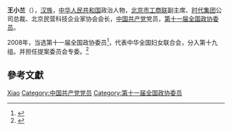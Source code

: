 '''王小兰'''（{{bd|1954年||}}），[[汉族|汉族]]，[[中华人民共和国|中华人民共和国]]政治人物，[[北京市工商联|北京市工商联]]副主席、[[时代集团|时代集团]]公司总裁、北京民营科技企业家协会会长，[[中国共产党|中国共产党]]党员，[[第十一届全国政协委员|第十一届全国政协委员]]。

2008年，当选第十一届全国政协委员<ref>{{cite news|title=第十一届全国政协委员名单|url=http://www.indaa.com.cn/zt/2009qglh/zxzs/200903/t20090303_127573.html|accessdate=2013-04-09|newspaper=新华社北京1月25日电 中国人民政治协商会议第十一届全国委员会委员名单(共2237人，2008年1月25日政协第十届全国委员会常务委员会第二十次会议通过)|date=2008年1月25日|deadurl=yes|archiveurl=https://web.archive.org/web/20130928014403/http://www.indaa.com.cn/zt/2009qglh/zxzs/200903/t20090303_127573.html|archivedate=2013年9月28日}}</ref>，代表中华全国妇女联合会，分入第十九组。并担任提案委员会专委。<ref>{{cite news|title=全国政协信息-王小兰|url=http://www.cppcc.gov.cn/CMS/wylibary/showJcwyxtInfoWylibary.action?tabJcwyxt.guid=11W0006030&wytype=wjwy|accessdate=2013-04-11|newspaper=全国政协委员会}}</ref>

== 參考文獻 ==
{{reflist}}

{{中国政治人物小作品}}
{{中国科学技术协会第八届全国委员会}}

{{Authority control}}
{{DEFAULTSORT:Wang王}}
[[Category:王姓|Xiao]]
[[Category:中国共产党党员|Category:中国共产党党员]]
[[Category:第十一届全国政协委员|Category:第十一届全国政协委员]]